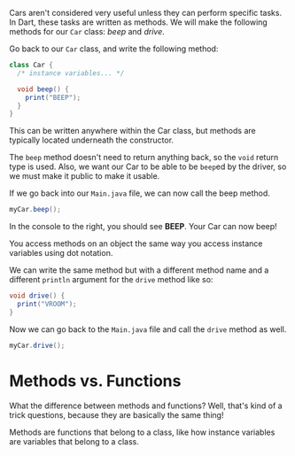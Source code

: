 Cars aren't considered very useful unless they can perform specific tasks. In Dart, these tasks are written as methods. We will make the following methods for our `Car` class: *beep* and *drive*.

Go back to our `Car` class, and write the following method:

```java
class Car {
  /* instance variables... */

  void beep() {
    print("BEEP");
  }
}
```

This can be written anywhere within the Car class, but methods are typically located underneath the constructor.

The `beep` method doesn't need to return anything back, so the `void` return type is used. Also, we want our Car to be able to be `beep`ed by the driver, so we must make it public to make it usable.

If we go back into our `Main.java` file, we can now call the beep method.

```java
myCar.beep();
```

In the console to the right, you should see **BEEP**. Your Car can now beep!

You access methods on an object the same way you access instance variables using dot notation.

We can write the same method but with a different method name and a different `println` argument for the `drive` method like so:

```java
void drive() {
  print("VROOM");
}
```

Now we can go back to the `Main.java` file and call the `drive` method as well.

```java
myCar.drive();
```

# Methods vs. Functions

What the difference between methods and functions? Well, that's kind of a trick questions, because they are basically the same thing!

<Callout>

Methods are functions that belong to a class, like how instance variables are variables that belong to a class.

</Callout>